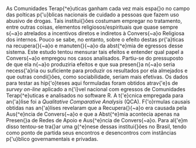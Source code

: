 As Comunidades Terap{\^e}uticas ganham cada vez mais espa{\c c}o no campo das polticas p{\'u}blicas nacionais de cuidado a pessoas que fazem uso abusivo de drogas. Tais institui{\c c}ões costumam empregar no tratamento, entre outras coisas, elementos religiosos/espirituais que quase sempre s{\~a}o atrelados a incentivos diretos e indiretos à Convers{\~a}o Religiosa dos internos. Pouco se sabe, no entanto, sobre o efeito destas pr{\'a}ticas na recupera{\c c}{\~a}o e manuten{\c c}{\~a}o da abst{\^e}mia de egressos desse sistema. Este estudo tentou mensurar tais efeitos e entender qual papel a Convers{\~a}o empregou nos casos analisados. Partiu-se do pressuposto de que ela n{\~a}o produziria efeitos e que sua presen{\c c}a n{\~a}o seria necess{\'a}ria ou suficiente para produzir os resultados por ela almejados e que outras condi{\c c}ões, como sociabilidade, seriam mais efetivas. Os dados para testar as hip{\'o}teses aqui formuladas foram obtidos atrav{\'e}s de _survey on-line_ aplicado a n{\'i}vel nacional com egressos de Comunidades Terap{\^e}uticas e analisados no software R. A t{\'e}cnica empregada para an{\'a}lise foi a _Qualitative Comparative Analysis_ (QCA).  F{\'o}rmulas causais obtidas nas an{\'a}lises revelaram que a Recupera{\c c}{\~a}o era causada pela Aus{\^e}ncia de Convers{\~a}o e que a Abst{\^e}mia acontecia apenas na Presen{\c c}a de Redes de Apoio e Aus{\^e}ncia de Convers{\~a}o. Para al{\'e}m disso tentou-se tra{\c c}ar uma g{\^e}nese dessas institui{\c c}ões no Brasil, tendo como ponto de partida seus encontros e desencontros com instâncias p{\'u}blico governamentais e privadas.
